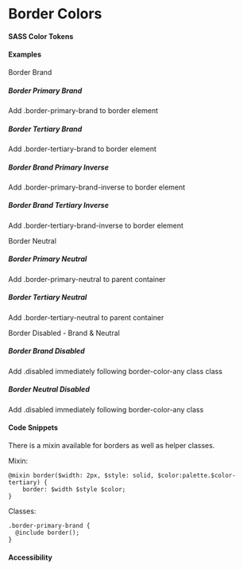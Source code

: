 
<Meta title="Tokens/Borders" />

<style> 
{`
.card {
    margin: 16px;
    padding: 16px;
    border-radius: 8px;
}
`}
</style>


# Border Colors

#### SASS Color Tokens

<DesignTokenDocBlock categoryName="Borders" maxHeight={600} viewType="table" />

#### Examples
Border Brand
<div className="grid-section">
    <div className="col-half card border-primary-brand">
        <h5>Border Primary Brand</h5>
        <p>Add .border-primary-brand to border element</p>
    </div>
     <div className="col-half card border-tertiary-brand">
        <h5>Border Tertiary Brand</h5>
        <p>Add .border-tertiary-brand to border element</p>
    </div>
</div>

<div className="grid-section color-background-primary">
    <div className="col-half card border-primary-brand-inverse">
        <h5>Border Brand Primary Inverse</h5>
        <p>Add .border-primary-brand-inverse to border element</p>
    </div>
    <div className="col-half card border-tertiary-brand-inverse">
        <h5>Border Brand Tertiary Inverse</h5>
        <p>Add .border-tertiary-brand-inverse to border element</p>
    </div>
</div>

Border Neutral
<div className="grid-section">
    <div className="col-half card border-primary-neutral">
        <h5>Border Primary Neutral</h5>
        <p>Add .border-primary-neutral to parent container</p>
    </div>
    <div className="col-half card border-tertiary-neutral">
        <h5>Border Tertiary Neutral</h5>
        <p>Add .border-tertiary-neutral to parent container</p>
    </div>
</div>

Border Disabled - Brand & Neutral
<div className="grid-section">
    <div className="col-half card border-primary-brand disabled">
        <h5>Border Brand Disabled</h5>
        <p>Add .disabled immediately following border-color-any class class</p>
    </div>
    <div className="col-half card border-primary-neutral disabled">
        <h5>Border Neutral Disabled</h5>
        <p>Add .disabled immediately following border-color-any class</p>
    </div>
</div>

#### Code Snippets
<p>There is a mixin available for borders as well as helper classes.</p>

Mixin:
```
@mixin border($width: 2px, $style: solid, $color:palette.$color-tertiary) {
    border: $width $style $color;
}
```

Classes:
```
.border-primary-brand {
  @include border();
}
```

#### Accessibility

